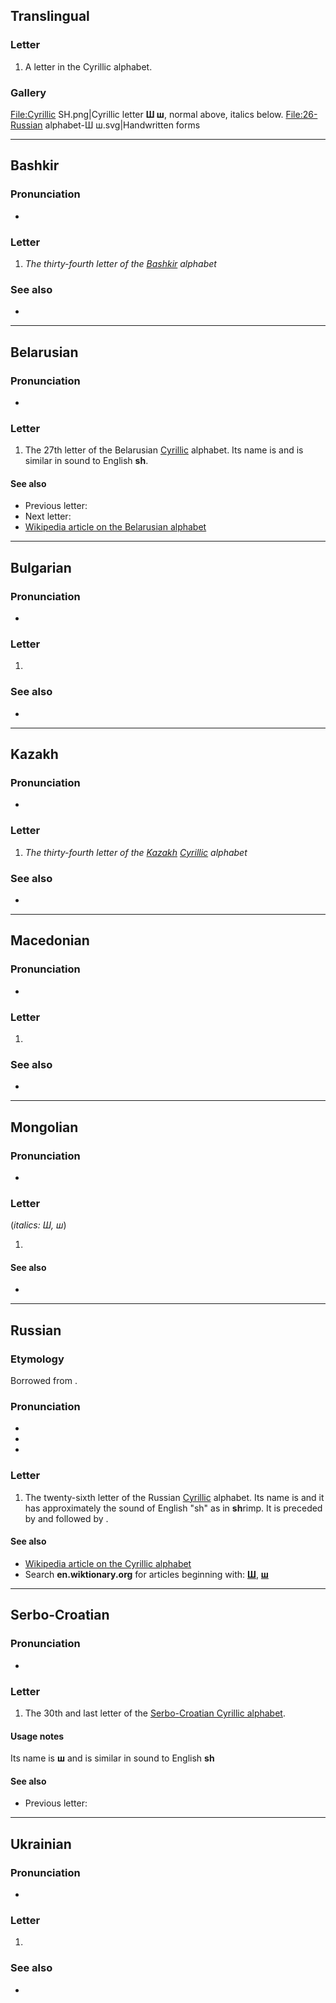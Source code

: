 {{also|щ|Ш|ש|山}}
{{character info}}

==Translingual==

===Letter===
{{mul-letter}}

# A letter in the Cyrillic alphabet.

===Gallery===
<gallery caption="Letter styles">
File:Cyrillic SH.png|Cyrillic letter '''Ш ш''', normal above, italics below.
File:26-Russian alphabet-Ш ш.svg|Handwritten forms
</gallery>

----

==Bashkir==

===Pronunciation===
* {{qualifier|phoneme}} {{IPA|ba|/ʂ/|/ʃ/}}

===Letter===
{{head|ba|letter|sc=Cyrl|upper case|Ш}}

# ''The thirty-fourth letter of the [[Bashkir]] alphabet''

===See also===
* {{list:Cyrillic script letters/ba}}

----

==Belarusian==

===Pronunciation===
* {{be-IPA}}

===Letter===
{{head|be|letter|lower case||upper case|Ш}}

# The 27th letter of the Belarusian [[Cyrillic]] alphabet. Its name is {{m|be|ша}} and is similar in sound to English '''sh'''.

====See also====
* Previous letter: {{l|be|ч}}
* Next letter: {{l|be|ы}}
* [[w:Belarusian alphabet|Wikipedia article on the Belarusian alphabet]]

----

==Bulgarian==

===Pronunciation===
* {{qualifier|phoneme}} {{IPA|bg|/ʃ/}}

===Letter===
{{head|bg|letter|upper case|Ш}}

# {{Cyrl-def|bg|letter|25}}

===See also===
* {{list:Cyrillic script letters/bg}}

----

==Kazakh==
{{kk-regional|ш|ش}}

===Pronunciation===
* {{qualifier|phoneme}} {{IPA|kk|/ʃ/}}

===Letter===
{{head|kk|letter|sc=Cyrl|lower case||upper case|Ш}}

# ''The thirty-fourth letter of the [[Kazakh]] [[Cyrillic]] alphabet''

===See also===
* {{list:Cyrillic script letters/kk}}

----

==Macedonian==

===Pronunciation===
* {{qualifier|phoneme}} {{IPA|mk|/ʃ/}}

===Letter===
{{head|mk|letter|upper case|Ш}}

# {{Cyrl-def|mk|letter|31}}

===See also===
* {{list:Cyrillic script letters/mk}}

----

==Mongolian==

===Pronunciation===
* {{IPA|mn|/ʃ/}}

===Letter===
{{head|mn|letter|uppercase|Ш}} (''italics: Ш, ш'')

# {{Cyrl-def|mn|letter|28}}

====See also====
* {{list:Cyrillic script letters/mn}}

----

==Russian==

===Etymology===
Borrowed from {{bor|ru|he|ש|sc=Hebr}}.

===Pronunciation===
* {{ru-IPA}}
* {{audio|ru|Ru-{{PAGENAME}}.ogg|Audio}}
* {{audio|ru|Ru-26-буква-Ш.ogg}}

===Letter===
{{head|ru|letter|lower case||upper case|Ш}}

# The twenty-sixth letter of the Russian [[Cyrillic]] alphabet. Its name is {{m|ru|ша}} and it has approximately the sound of English "sh" as in '''sh'''rimp. It is preceded by {{m|ru|ч|Ч}} and followed by {{m|ru|щ|Щ}}.

====See also====
* [[w:Cyrillic alphabet|Wikipedia article on the Cyrillic alphabet]]
* Search '''en.wiktionary.org''' for articles beginning with: '''[http://en.wiktionary.org/w/index.php?title=Special%3AAllpages&from=%D0%A8&namespace=0 Ш]''', '''[http://en.wiktionary.org/w/index.php?title=Special%3AAllpages&from=%D1%88&namespace=0 ш]'''

----

==Serbo-Croatian==
{{attention|sh}}

===Pronunciation===
* {{qualifier|phoneme}} {{IPA|sh|/ʃ~ʂ/}}

===Letter===
{{head|sh|letter|lower case||upper case|Ш}}

# The 30th and last letter of the [[Serbo-Croatian Cyrillic alphabet]].

====Usage notes====
Its name is '''ш''' and is similar in sound to English '''sh'''

====See also====
* Previous letter: {{l|sh|џ}}

----

==Ukrainian==

===Pronunciation===
* {{qualifier|phoneme}} {{IPA|uk|/ʃ/}}

===Letter===
{{head|uk|letter|upper case|Ш}}

# {{Cyrl-def|uk|letter|29}}

===See also===
* {{list:Cyrillic script letters/uk}}